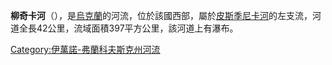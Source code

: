 {{Unreferenced|time=2015-09-22T01:32:58+00:00}}
'''柳奇卡河'''（{{lang-uk|Лючка}}），是[[烏克蘭|烏克蘭]]的河流，位於該國西部，屬於[[皮斯季尼卡河|皮斯季尼卡河]]的左支流，河道全長42公里，流域面積397平方公里，該河道上有瀑布。

{{DEFAULTSORT:Лючка}}
[[Category:伊萬諾-弗蘭科夫斯克州河流|Category:伊萬諾-弗蘭科夫斯克州河流]]


{{Ukraine-river-stub}}